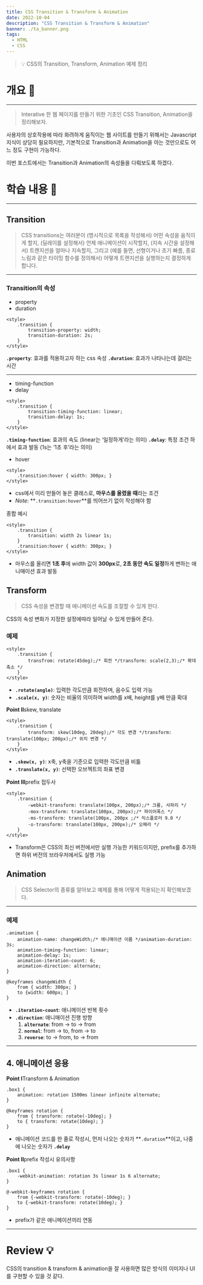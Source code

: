 ```yaml
---
title: CSS Transition & Transform & Animation
date: 2022-10-04
description: "CSS Transition & Transform & Animation"
banner: ./ta_banner.png
tags:
  - HTML
  - CSS
---
```


> 💡 CSS의 Transition, Transform, Animation 예제 정리

# 개요 🛫

---

> Interative 한 웹 페이지를 만들기 위한 기초인 CSS Transition, Animation을 정리해보자.

사용자의 상호작용에 따라 화려하게 움직이는 웹 사이트를 만들기 위해서는 Javascript 지식이 상당히 필요하지만, 기본적으로 Transition과 Animation을 아는 것만으로도 어느 정도 구현이 가능하다.

이번 포스트에서는 Transition과 Animation의 속성들을 다뤄보도록 하겠다.

# 학습 내용 📖

---

## Transition

> CSS transitions는 여러분이 (명시적으로 목록을 작성해서) 어떤 속성을 움직이게 할지, (딜레이를 설정해서) 언제 애니메이션이 시작할지, (지속 시간을 설정해서) 트랜지션을 얼마나 지속할지, 그리고 (예를 들면, 선형이거나 초기 빠름, 종료 느림과 같은 타이밍 함수를 정의해서) 어떻게 트랜지션을 실행하는지 결정하게 합니다.

---

### Transition의 속성

- property
- duration

```
<style>
    .transition {
        transition-property: width;
        transition-duration: 2s;
    }
</style>

```

**`.property`**: 효과를 적용하고자 하는 css 속성
**`.duration`**: 효과가 나타나는데 걸리는 시간

---

- timing-function
- delay

```
<style>
    .transition {
        transition-timing-function: linear;
        transition-delay: 1s;
    }
</style>

```

**`.timing-function`**: 효과의 속도 (linear는 ‘일정하게’라는 의미)
**`.delay`**: 특정 조건 하에서 효과 발동 (1s는 ‘1초 후’라는 의미)

- hover

```
<style>
    .transition:hover { width: 300px; }
</style>

```

- css에서 미리 만들어 놓은 클래스로, **마우스를 올렸을 때**라는 조건
- _Note_: **`.transition:hover`**를 띄어쓰기 없이 작성해야 함

종합 예시

```
<style>
    .transition {
        transition: width 2s linear 1s;
    }
    .transition:hover { width: 300px; }
</style>

```

- 마우스를 올리면 **1초 후**에 width 값이 **300px**로, **2초 동안 속도 일정**하게 변하는 애니매이션 효과 발동

## Transform

> CSS 속성을 변경할 때 애니메이션 속도를 조절할 수 있게 한다.

CSS의 속성 변화가 지정한 설정에따라 일어날 수 있게 만들어 준다.

### 예제

```
<style>
    .transition {
        transfrom: rotate(45deg);/* 회전 */transform: scale(2,3);/* 확대 축소 */
    }
</style>

```

- **`.rotate(angle)`**: 입력한 각도만큼 회전하며, 음수도 입력 가능
- **`.scale(x, y)`**: 숫자는 비율의 의미하며 width를 x배, height를 y배 만큼 확대

**Point II**skew, translate

```
<style>
    .transition {
        transform: skew(10deg, 20deg);/* 각도 변경 */transform: translate(100px; 200px);/* 위치 변경 */
    }
</style>

```

- **`.skew(x, y)`**: x축, y축을 기준으로 입력한 각도만큼 비틂
- **`.translate(x, y)`**: 선택한 오브젝트의 좌표 변경

**Point III**prefix 접두사

```
<style>
    .transition {
        -webkit-transform: translate(100px, 200px);/* 크롬, 사파리 */
        -mox-transform: translate(100px, 200px);/* 파이어폭스 */
        -ms-transform: translate(100px, 200px ;/* 익스플로러 9.0 */
        -o-transform: translate(100px, 200px);/* 오페라 */
    }
</style>

```

- Transform은 CSS의 최신 버전에서만 실행 가능한 키워드이지만, prefix를 추가하면 하위 버전의 브라우저에서도 실행 가능

## Animation

> CSS Selector의 종류를 알아보고 예제를 통해 어떻게 적용되는지 확인해보겠다.

---

### 예제

```
.animation {
    animation-name: changeWidth;/* 애니매이션 이름 */animation-duration: 3s;
    animation-timing-function: linear;
    animation-delay: 1s;
    animation-iteration-count: 6;
    animation-direction: alternate;
}

@keyframes changeWidth {
    from { width: 300px; }
    to {width: 600px; ]
}

```

- **`.iteration-count`**: 애니메이션 반복 횟수
- **`.direction`**: 애니매이션 진행 방향
  1. **`alternate`**: from → to → from
  2. **`normal`**: from → to, from → to
  3. **`reverse`**: to → from, to → from

---

## **4. 애니메이션 응용**

**Point I**Transform & Animation

```
.box1 {
    animation: rotation 1500ms linear infinite alternate;
}

@keyframes rotation {
    from { transform: rotate(-10deg); }
    to { transform: rotate(10deg); }
}

```

- 애니메이션 코드를 한 줄로 작성시, 먼저 나오는 숫자가 **`.duration`**이고, 나중에 나오는 숫자가 **`.delay`**

**Point II**prefix 작성시 유의사항

```
.box1 {
    -webkit-animation: rotation 3s linear 1s 6 alternate;
}

@-webkit-keyframes rotation {
    from {-webkit-transform: rotate(-10deg); }
    to {-webkit-transform: rotate(10deg); }
}

```

- prefix가 같은 애니메이션끼리 연동

---

# Review 💡

CSS의 transition & transform & animation을 잘 사용하면 많은 방식의 이미지나 UI를 구현할 수 있을 것 같다.
